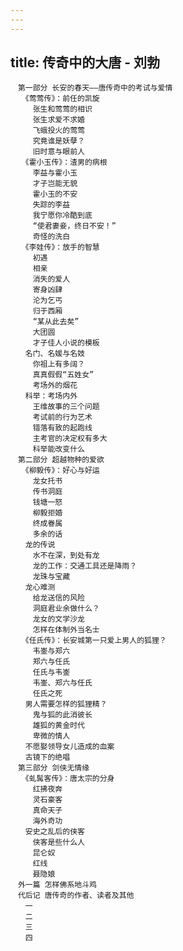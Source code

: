```yaml
---
---
---
```

title: 传奇中的大唐 - 刘勃
---


```
　第一部分 长安的春天——唐传奇中的考试与爱情
　　《莺莺传》：前任的凯旋
　　　张生和莺莺的相识
　　　张生求爱不求婚
　　　飞蛾投火的莺莺
　　　究竟谁是妖孽？
　　　旧时意与眼前人
　　《霍小玉传》：渣男的病根
　　　李益与霍小玉
　　　才子岂能无貌
　　　霍小玉的不安
　　　失踪的李益
　　　我宁愿你冷酷到底
　　　“使君妻妾，终日不安！”
　　　奇怪的洗白
　　《李娃传》：放手的智慧
　　　初遇
　　　相亲
　　　消失的爱人
　　　寄身凶肆
　　　沦为乞丐
　　　归于西厢
　　　“某从此去矣”
　　　大团圆
　　　才子佳人小说的模板
　　名门、名媛与名妓
　　　你祖上有多阔？
　　　真真假假“五姓女”
　　　考场外的烟花
　　科举：考场内外
　　　王维故事的三个问题
　　　考试前的行为艺术
　　　错落有致的起跑线
　　　主考官的决定权有多大
　　　科举能改变什么
　第二部分 超越物种的爱欲
　　《柳毅传》：好心与好运
　　　龙女托书
　　　传书洞庭
　　　钱塘一怒
　　　柳毅拒婚
　　　终成眷属
　　　多余的话
　　龙的传说
　　　水不在深，到处有龙
　　　龙的工作：交通工具还是降雨？
　　　龙珠与宝藏
　　龙心难测
　　　给龙送信的风险
　　　洞庭君业余做什么？
　　　龙女的文学沙龙
　　　怎样在体制外当名士
　　《任氏传》：长安城第一只爱上男人的狐狸？
　　　韦崟与郑六
　　　郑六与任氏
　　　任氏与韦崟
　　　韦崟、郑六与任氏
　　　任氏之死
　　男人需要怎样的狐狸精？
　　　鬼与狐的此消彼长
　　　雄狐的黄金时代
　　　卑微的情人
　　不愿娶领导女儿造成的血案
　　古镜下的绝唱
　第三部分 剑侠无情缘
　　《虬髯客传》：唐太宗的分身
　　　红拂夜奔
　　　灵石豪客
　　　真命天子
　　　海外奇功
　　安史之乱后的侠客
　　　侠客是些什么人
　　　昆仑奴
　　　红线
　　　聂隐娘
　外一篇 怎样佛系地斗鸡
　代后记 唐传奇的作者、读者及其他
　　一
　　二
　　三
　　四
```